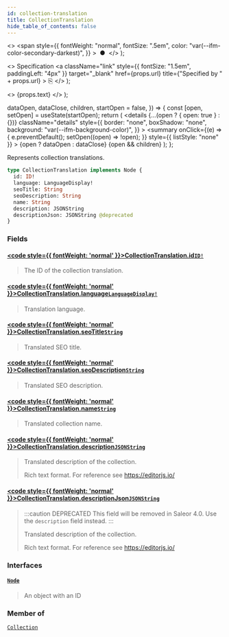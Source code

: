 ```yaml
---
id: collection-translation
title: CollectionTranslation
hide_table_of_contents: false
---
```


  <>
    <span
      style={{
        fontWeight: "normal",
        fontSize: ".5em",
        color: "var(--ifm-color-secondary-darkest)",
      }}
    >
      &nbsp;●&nbsp;
    </span>
  </>
);

  <>
    Specification
    <a
      className="link"
      style={{ fontSize: "1.5em", paddingLeft: "4px" }}
      target="\_blank"
      href={props.url}
      title={"Specified by " + props.url}
    >
      ⎘
    </a>
  </>
);

  <>
    <span className={props.class}>{props.text}</span>
  </>
);


  dataOpen,
  dataClose,
  children,
  startOpen = false,
}) => {
  const [open, setOpen] = useState(startOpen);
  return (
    <details
      {...(open ? { open: true } : {})}
      className="details"
      style={{
        border: "none",
        boxShadow: "none",
        background: "var(--ifm-background-color)",
      }}
    >
      <summary
        onClick={(e) => {
          e.preventDefault();
          setOpen((open) => !open);
        }}
        style={{ listStyle: "none" }}
      >
        {open ? dataOpen : dataClose}
      </summary>
      {open && children}
    </details>
  );
};

Represents collection translations.

```graphql
type CollectionTranslation implements Node {
  id: ID!
  language: LanguageDisplay!
  seoTitle: String
  seoDescription: String
  name: String
  description: JSONString
  descriptionJson: JSONString @deprecated
}
```

### Fields

#### [<code style={{ fontWeight: 'normal' }}>CollectionTranslation.<b>id</b></code>](#)<Bullet />[`ID!`](../../../api-storefront/miscellaneous/scalars/id) <Badge class="badge badge--secondary" text="non-null"/> <Badge class="badge badge--secondary" text="scalar"/>

> The ID of the collection translation.

#### [<code style={{ fontWeight: 'normal' }}>CollectionTranslation.<b>language</b></code>](#)<Bullet />[`LanguageDisplay!`](../../../api-storefront/miscellaneous/objects/language-display) <Badge class="badge badge--secondary" text="non-null"/> <Badge class="badge badge--secondary" text="object"/>

> Translation language.

#### [<code style={{ fontWeight: 'normal' }}>CollectionTranslation.<b>seoTitle</b></code>](#)<Bullet />[`String`](../../../api-storefront/miscellaneous/scalars/string) <Badge class="badge badge--secondary" text="scalar"/>

> Translated SEO title.

#### [<code style={{ fontWeight: 'normal' }}>CollectionTranslation.<b>seoDescription</b></code>](#)<Bullet />[`String`](../../../api-storefront/miscellaneous/scalars/string) <Badge class="badge badge--secondary" text="scalar"/>

> Translated SEO description.

#### [<code style={{ fontWeight: 'normal' }}>CollectionTranslation.<b>name</b></code>](#)<Bullet />[`String`](../../../api-storefront/miscellaneous/scalars/string) <Badge class="badge badge--secondary" text="scalar"/>

> Translated collection name.

#### [<code style={{ fontWeight: 'normal' }}>CollectionTranslation.<b>description</b></code>](#)<Bullet />[`JSONString`](../../../api-storefront/miscellaneous/scalars/jsonstring) <Badge class="badge badge--secondary" text="scalar"/>

> Translated description of the collection.
>
> Rich text format. For reference see https://editorjs.io/

#### [<code style={{ fontWeight: 'normal' }}>CollectionTranslation.<b>descriptionJson</b></code>](#)<Bullet />[`JSONString`](../../../api-storefront/miscellaneous/scalars/jsonstring) <Badge class="badge badge--deprecated badge--secondary" text="deprecated"/> <Badge class="badge badge--secondary" text="scalar"/>

> :::caution DEPRECATED
> This field will be removed in Saleor 4.0. Use the `description` field instead.
> :::
>
> Translated description of the collection.
>
> Rich text format. For reference see https://editorjs.io/

### Interfaces

#### [`Node`](../../../api-storefront/miscellaneous/interfaces/node) <Badge class="badge badge--secondary" text="interface"/>

> An object with an ID

### Member of

[`Collection`](../../../api-storefront/products/objects/collection) <Badge class="badge badge--secondary" text="object"/>
